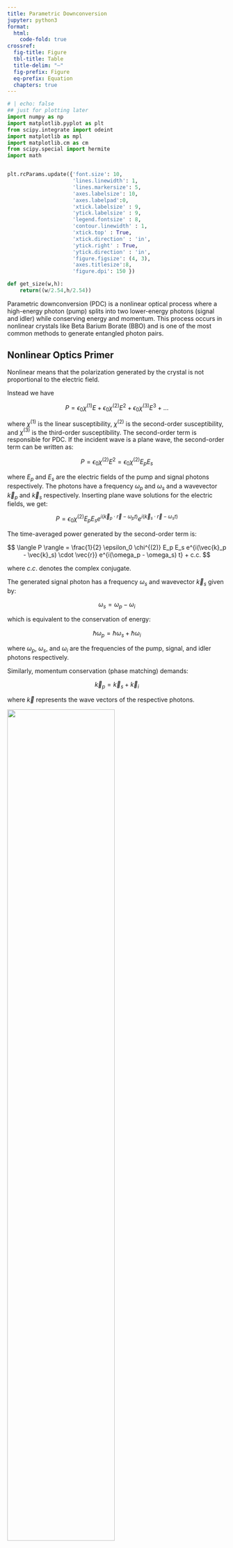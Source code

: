 ```yaml
---
title: Parametric Downconversion
jupyter: python3
format:
  html:
    code-fold: true
crossref:
  fig-title: Figure
  tbl-title: Table
  title-delim: "—"
  fig-prefix: Figure
  eq-prefix: Equation
  chapters: true
---
```


```python
# | echo: false
## just for plotting later
import numpy as np
import matplotlib.pyplot as plt
from scipy.integrate import odeint
import matplotlib as mpl
import matplotlib.cm as cm
from scipy.special import hermite
import math


plt.rcParams.update({'font.size': 10,
                     'lines.linewidth': 1,
                     'lines.markersize': 5,
                     'axes.labelsize': 10,
                     'axes.labelpad':0,
                     'xtick.labelsize' : 9,
                     'ytick.labelsize' : 9,
                     'legend.fontsize' : 8,
                     'contour.linewidth' : 1,
                     'xtick.top' : True,
                     'xtick.direction' : 'in',
                     'ytick.right' : True,
                     'ytick.direction' : 'in',
                     'figure.figsize': (4, 3),
                     'axes.titlesize':8,
                     'figure.dpi': 150 })

def get_size(w,h):
    return((w/2.54,h/2.54))
```


Parametric downconversion (PDC) is a nonlinear optical process where a high-energy photon (pump) splits into two lower-energy photons (signal and idler) while conserving energy and momentum. This process occurs in nonlinear crystals like Beta Barium Borate (BBO) and is one of the most common methods to generate entangled photon pairs.

::: {.callout-note}
## Nonlinear Optics Primer
Nonlinear means that the polarization generated by the crystal is not proportional to the electric field.

Instead we have

$$
P = \epsilon_0 \chi^{(1)} E + \epsilon_0 \chi^{(2)} E^2 + \epsilon_0 \chi^{(3)} E^3 + \ldots
$$

where $\chi^{(1)}$ is the linear susceptibility, $\chi^{(2)}$ is the second-order susceptibility, and $\chi^{(3)}$ is the third-order susceptibility. The second-order term is responsible for PDC. If the incident wave is a plane wave, the second-order term can be written as:

$$
P = \epsilon_0 \chi^{(2)} E^2 = \epsilon_0 \chi^{(2)} E_p E_s
$$

where $E_p$ and $E_s$ are the electric fields of the pump and signal photons respectively.  The photons have a frequency $\omega_p$ and $\omega_s$ and a wavevector $\vec{k}_p$ and $\vec{k}_s$ respectively. Inserting plane wave solutions for the electric fields, we get:

$$
P = \epsilon_0 \chi^{(2)} E_p E_s e^{i(\vec{k}_p \cdot \vec{r} - \omega_p t)} e^{i(\vec{k}_s \cdot \vec{r} - \omega_s t)}
$$

The time-averaged power generated by the second-order term is:

$$
\langle P \rangle = \frac{1}{2} \epsilon_0 \chi^{(2)} E_p E_s e^{i(\vec{k}_p - \vec{k}_s) \cdot \vec{r}} e^{i(\omega_p - \omega_s) t} + c.c.
$$

where $c.c.$ denotes the complex conjugate.
:::

The generated signal photon has a frequency $\omega_s$ and wavevector $\vec{k}_s$ given by:

$$
\omega_s = \omega_p - \omega_i
$$

which is equivalent to the conservation of energy:

$$
\hbar\omega_p = \hbar\omega_s + \hbar\omega_i
$$

where $\omega_p$, $\omega_s$, and $\omega_i$ are the frequencies of the pump, signal, and idler photons respectively.

Similarly, momentum conservation (phase matching) demands:

$$
\vec{k}_p = \vec{k}_s + \vec{k}_i
$$

where $\vec{k}$ represents the wave vectors of the respective photons.

:::{#fig-pdc}
![](img/spdc.png){width=70%}

Schematic of spontaneous parametric downconversion (SPDC) process. A high-energy pump photon splits into two lower-energy photons (signal and idler) in a nonlinear crystal. The process conserves energy and momentum.
:::

The conservation of momentum results in the signal and idler photons propagating along distinct trajectories. To achieve efficient PDC, the phase matching requirement $\vec{k}_p = \vec{k}_s + \vec{k}_i$ must be satisfied, which necessitates alignment of both magnitude and directional components of the wave vectors. Since the pump, signal and idler photons have different frequencies, the refractive index of the crystal must be carefully engineered to ensure phase matching. This can be done with the help of birfringent crystals, aperiodic poling, or quasi-phase matching.

The relationship between the wavevectors can then be expressed in terms of refractive indices and frequencies as:

$$
n_p(\omega_p)\omega_p = n_s(\omega_s)\omega_s + n_i(\omega_i)\omega_i
$$

where $n_p$, $n_s$, and $n_i$ are the refractive indices for pump, signal and idler photons respectively. Due to material dispersion, these refractive indices depend on frequency, making perfect phase matching challenging.

For collinear phase matching (where signal and idler propagate parallel to the pump), the condition simplifies to:

$$
n_p(\omega_p)\omega_p = n_s(\omega_s)\omega_s + n_i(\omega_i)\omega_i
$$

while for non-collinear phase matching (where signal and idler propagate at angles relative to the pump), we must consider the vector nature of the relationship.

The phase mismatch $\Delta k$ quantifies how well the phase matching condition is satisfied:

$$
\Delta k = k_p - k_s - k_i
$$

Perfect phase matching occurs when $\Delta k = 0$. The efficiency of the PDC process decreases with increasing phase mismatch according to:

$$
\text{Efficiency} \propto \text{sinc}^2(\Delta k L/2)
$$

where L is the crystal length.The phase matching condition can be satisfied by adjusting the angle of the crystal or by using aperiodic poling.


:::{#fig-pdc2}
![](img/pdc_I_II.png){width=70%}

Polarization configurations for Type-I and Type-II PDC. In Type-I PDC, the signal and idler photons have the same polarization, perpendicular to the pump polarization. In Type-II PDC, the signal and idler photons have orthogonal polarizations.
:::


In Type-I PDC, matching the energy conservation equations above ($\hbar\omega_p = \hbar\omega_s + \hbar\omega_i$), the signal and idler photons have the same polarization, perpendicular to the pump polarization. The process follows:

$$
e \rightarrow o + o
$$

where $e$ represents extraordinary and $o$ represents ordinary polarization.

For Type-II PDC, following the momentum conservation requirement ($\vec{k}_p = \vec{k}_s + \vec{k}_i$), the signal and idler photons have orthogonal polarizations:

$$
e \rightarrow o + e
$$

In Type-II PDC, the signal and idler photons emerge from the crystal in two distinct cones due to the different refractive indices for ordinary and extraordinary polarizations. These emission cones intersect along two lines. At these intersection points, it becomes impossible to distinguish which cone produced which photon, leading to quantum entanglement.

For a given pump wavelength and crystal orientation, the conservation of energy and momentum determines the exact geometry of these cones. The intersection lines occur where both energy conservation ($\hbar\omega_p = \hbar\omega_s + \hbar\omega_i$) and momentum conservation ($\vec{k}_p = \vec{k}_s + \vec{k}_i$) are simultaneously satisfied for both possible emission paths.

At these special intersection points, the photon pairs can take either path with equal probability, resulting in a quantum superposition of the two possible polarization states. This quantum state can be written mathematically as:

$$
\psi = \frac{1}{\sqrt{2}}(H_s V_i + e^{i\phi} V_s H_i)
$$

where $H_s$ represents horizontal polarization of the signal photon, $V_i$ represents vertical polarization of the idler photon, and $\phi$ is a phase factor that depends on the crystal parameters and geometry. The relative amplitude $1/\sqrt{2}$ ensures proper normalization:

$$
|\psi|^2 = \frac{1}{2}|H_s V_i|^2 + \frac{1}{2}|V_s H_i|^2 = 1
$$

By collecting photon pairs from these intersection points, we obtain polarization-entangled photon pairs that are useful for quantum information applications.


When collecting photons from the intersection points, we can use a polarizing beam splitter (PBS) to separate the photons based on their polarization. The PBS transmits photons with one polarization and reflects photons with the orthogonal polarization. By placing a PBS at each intersection point, we can separate the photons into two distinct paths. This allows us to perform quantum operations on the photons independently, enabling quantum information processing tasks such as quantum teleportation, quantum cryptography, and quantum computing.


::: {#fig-pdc3}
![](img/coincidence.png){width=70%}

Experimental setup for measuring the coincidence counts of entangled photon pairs generated by PDC. The photons are collected from the intersection points and sent to two detectors. The coincidence counts are recorded when both detectors detect a photon simultaneously. Taken from [C. K. Hong, Z. Y. Ou, and L. Mandel, Phys. Rev. Lett. 59, 2044 – Published 2 November, 1987] (https://journals.aps.org/prl/pdf/10.1103/PhysRevLett.59.2044)
:::

```ojs
viewof button = html`<button>Measure Polarization</button>`

currentCount = {
  let count = 0;
  return function() {
    return ++count;
  };
}

measurement = {
  // Only update when button is clicked
  if (button) {
    // Randomly decide if we measure H/V or V/H (50-50 chance)
    const random = Math.random();
    const result = random < 0.5 ? ['H', 'V'] : ['V', 'H'];

    return {
      signal: result[0],
      idler: result[1],
      count: currentCount()
    };
  }
  return {signal: '', idler: '', count: 0};
}

// Display the measurement results
html`
<div style="text-align: center; margin: 20px;">
  <div style="display: flex; justify-content: space-around;">
    <div style="border: 1px solid black; padding: 20px; margin: 10px;">
      <h3>Detector 1 (Signal)</h3>
      <p style="font-size: 24px;">${measurement.signal}</p>
    </div>
    <div style="border: 1px solid black; padding: 20px; margin: 10px;">
      <h3>Detector 2 (Idler)</h3>
      <p style="font-size: 24px;">${measurement.idler}</p>
    </div>
  </div>
  <p>Total measurements: ${measurement.count}</p>
</div>
`
```
